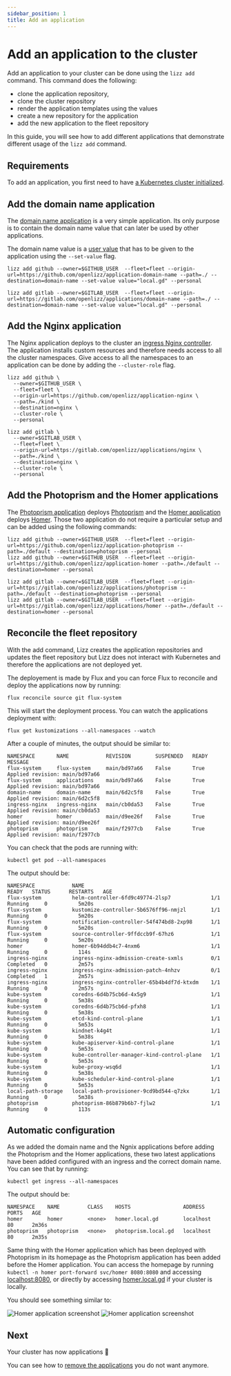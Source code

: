 ```yaml
---
sidebar_position: 1
title: Add an application
---
```



# Add an application to the cluster

Add an application to your cluster can be done using the `lizz add` command.
This command does the following:

- clone the application repository,
- clone the cluster repository
- render the application templates using the values
- create a new repository for the application
- add the new application to the fleet repository

In this guide, you will see how to add different applications that demonstrate different usage of the `lizz add` command.

## Requirements

To add an application, you first need to have [a Kubernetes cluster initialized](./init).

## Add the domain name application

The [domain name application](https://github.com/Openlizz/application-domain-name) is a very simple application.
Its only purpose is to contain the domain name value that can later be used by other applications.

The domain name value is a [user value](http://localhost:3000/docs/concepts/values#user-value) that has to be given to the application using the `--set-value` flag.

<Tabs groupId="git-providers">
<TabItem value="github" label="GitHub">

```
lizz add github --owner=$GITHUB_USER  --fleet=fleet --origin-url=https://github.com/openlizz/application-domain-name --path=./ --destination=domain-name --set-value value="local.gd" --personal
```

</TabItem>
<TabItem value="gitlab" label="GitLab">

```
lizz add gitlab --owner=$GITLAB_USER  --fleet=fleet --origin-url=https://gitlab.com/openlizz/applications/domain-name --path=./ --destination=domain-name --set-value value="local.gd" --personal
```

</TabItem>
</Tabs>

## Add the Nginx application

The Nginx application deploys to the cluster an [ingress Nginx controller](https://kubernetes.github.io/ingress-nginx/).
The application installs custom resources and therefore needs access to all the cluster namespaces.
Give access to all the namespaces to an application can be done by adding the `--cluster-role` flag.

<Tabs groupId="git-providers">
<TabItem value="github" label="GitHub">

```
lizz add github \
  --owner=$GITHUB_USER \
  --fleet=fleet \
  --origin-url=https://github.com/openlizz/application-nginx \
  --path=./kind \
  --destination=nginx \
  --cluster-role \
  --personal
```

</TabItem>
<TabItem value="gitlab" label="GitLab">

```
lizz add gitlab \
  --owner=$GITLAB_USER \
  --fleet=fleet \
  --origin-url=https://gitlab.com/openlizz/applications/nginx \
  --path=./kind \
  --destination=nginx \
  --cluster-role \
  --personal
```

</TabItem>
</Tabs>

## Add the Photoprism and the Homer applications

The [Photoprism application](https://github.com/Openlizz/application-photoprism/) deploys [Photoprism](https://photoprism.app/) and the [Homer application](https://github.com/Openlizz/application-homer) deploys [Homer](https://github.com/bastienwirtz/homer).
Those two application do not require a particular setup and can be added using the following commands:

<Tabs groupId="git-providers">
<TabItem value="github" label="GitHub">

```
lizz add github --owner=$GITHUB_USER  --fleet=fleet --origin-url=https://github.com/openlizz/application-photoprism --path=./default --destination=photoprism --personal
lizz add github --owner=$GITHUB_USER  --fleet=fleet --origin-url=https://github.com/openlizz/application-homer --path=./default --destination=homer --personal
```

</TabItem>
<TabItem value="gitlab" label="GitLab">

```
lizz add gitlab --owner=$GITLAB_USER  --fleet=fleet --origin-url=https://gitlab.com/openlizz/applications/photoprism --path=./default --destination=photoprism --personal
lizz add gitlab --owner=$GITLAB_USER  --fleet=fleet --origin-url=https://gitlab.com/openlizz/applications/homer --path=./default --destination=homer --personal
```

</TabItem>
</Tabs>

## Reconcile the fleet repository

With the add command, Lizz creates the application repositories and updates the fleet repository but Lizz does not interact with Kubernetes and therefore the applications are not deployed yet.

The deployement is made by Flux and you can force Flux to reconcile and deploy the applications now by running:

```
flux reconcile source git flux-system
```

This will start the deployment process.
You can watch the applications deployment with:

```
flux get kustomizations --all-namespaces --watch
```

After a couple of minutes, the output should be similar to:

```
NAMESPACE  	    NAME       	    REVISION    	SUSPENDED	READY	MESSAGE
flux-system	    flux-system	    main/bd97a66	False    	True 	Applied revision: main/bd97a66
flux-system	    applications	main/bd97a66	False	    True	Applied revision: main/bd97a66
domain-name	    domain-name	    main/6d2c5f8	False	    True	Applied revision: main/6d2c5f8
ingress-nginx	ingress-nginx	main/cb0da53	False	    True	Applied revision: main/cb0da53
homer	        homer	        main/d9ee26f	False	    True	Applied revision: main/d9ee26f
photoprism	    photoprism	    main/f2977cb	False	    True	Applied revision: main/f2977cb
```

You can check that the pods are running with:

```
kubectl get pod --all-namespaces
```

The output should be:

```
NAMESPACE            NAME                                         READY   STATUS      RESTARTS   AGE
flux-system          helm-controller-6fd9c49774-2lsp7             1/1     Running     0          5m20s
flux-system          kustomize-controller-5b6576ff96-nmjzl        1/1     Running     0          5m20s
flux-system          notification-controller-54f474bd8-2xp98      1/1     Running     0          5m20s
flux-system          source-controller-9ffdccb9f-67hz6            1/1     Running     0          5m20s
homer                homer-6b94ddb4c7-4nxm6                       1/1     Running     0          114s
ingress-nginx        ingress-nginx-admission-create-sxmls         0/1     Completed   0          2m57s
ingress-nginx        ingress-nginx-admission-patch-4nhzv          0/1     Completed   1          2m57s
ingress-nginx        ingress-nginx-controller-65b4b4df7d-ktxdm    1/1     Running     0          2m57s
kube-system          coredns-6d4b75cb6d-4x5g9                     1/1     Running     0          5m38s
kube-system          coredns-6d4b75cb6d-pfxh8                     1/1     Running     0          5m38s
kube-system          etcd-kind-control-plane                      1/1     Running     0          5m53s
kube-system          kindnet-k4g4t                                1/1     Running     0          5m38s
kube-system          kube-apiserver-kind-control-plane            1/1     Running     0          5m53s
kube-system          kube-controller-manager-kind-control-plane   1/1     Running     0          5m53s
kube-system          kube-proxy-wsq6d                             1/1     Running     0          5m38s
kube-system          kube-scheduler-kind-control-plane            1/1     Running     0          5m53s
local-path-storage   local-path-provisioner-9cd9bd544-q7zkx       1/1     Running     0          5m38s
photoprism           photoprism-86b879b6b7-fjlw2                  1/1     Running     0          113s
```

## Automatic configuration

As we added the domain name and the Ngnix applications before adding the Photoprism and the Homer applications, these two latest applications have been added configured with an ingress and the correct domain name.
You can see that by running:

```
kubectl get ingress --all-namespaces
```

The output should be:

```
NAMESPACE    NAME         CLASS    HOSTS                 ADDRESS     PORTS   AGE
homer        homer        <none>   homer.local.gd        localhost   80      2m36s
photoprism   photoprism   <none>   photoprism.local.gd   localhost   80      2m35s
```

Same thing with the Homer application which has been deployed with Photoprism in its homepage as the Photoprism application has been added before the Homer application.
You can access the homepage by running `kubectl -n homer port-forward svc/homer 8080:8080` and accessing [localhost:8080](http://localhost:8080/), or directly by accessing [homer.local.gd](http://homer.local.gd) if your cluster is locally.

You should see something similar to:

![Homer application screenshot](./img/add/screenshot_homer_dark.png#dark-mode-only)
![Homer application screenshot](./img/add/screenshot_homer_light.png#light-mode-only)

## Next

Your cluster has now applications 🥳

You can see how to [remove the applications](./remove) you do not want anymore.
